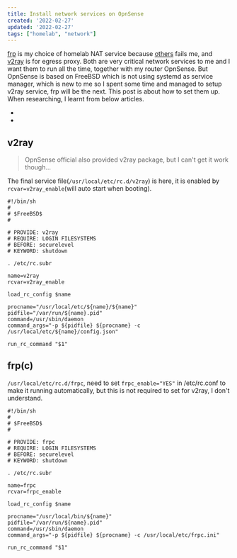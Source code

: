 ```yaml
---
title: Install network services on OpnSense
created: '2022-02-27'
updated: '2022-02-27'
tags: ["homelab", "network"]
---
```


[frp] is my choice of homelab NAT service because [others] fails me, and [v2ray] is for egress proxy. Both are very critical network services to me and I want them to run all the time, together with my router OpnSense. But OpnSense is based on FreeBSD which is not using systemd as service manager, which is new to me so I spent some time and managed to setup v2ray service, frp will be the next. This post is about how to set them up. When researching, I learnt from below articles.

- [](https://docs.freebsd.org/en/articles/rc-scripting/)
- [](https://jacquesheunis.com/post/freebsd-service-config/)

## v2ray

> OpnSense official also provided v2ray package, but I can't get it work though...

The final service file(`/usr/local/etc/rc.d/v2ray`) is here, it is enabled by `rcvar=v2ray_enable`(will auto start when booting).

```shell
#!/bin/sh
#
# $FreeBSD$
#

# PROVIDE: v2ray
# REQUIRE: LOGIN FILESYSTEMS
# BEFORE: securelevel
# KEYWORD: shutdown

. /etc/rc.subr

name=v2ray
rcvar=v2ray_enable

load_rc_config $name

procname="/usr/local/etc/${name}/${name}"
pidfile="/var/run/${name}.pid"
command=/usr/sbin/daemon
command_args="-p ${pidfile} ${procname} -c /usr/local/etc/${name}/config.json"

run_rc_command "$1"
```

## frp(c)

`/usr/local/etc/rc.d/frpc`, need to set `frpc_enable="YES"` in /etc/rc.conf to make it running automatically, but this is not required to set for v2ray, I don't understand.

```shell
#!/bin/sh
#
# $FreeBSD$
#

# PROVIDE: frpc
# REQUIRE: LOGIN FILESYSTEMS
# BEFORE: securelevel
# KEYWORD: shutdown

. /etc/rc.subr

name=frpc
rcvar=frpc_enable

load_rc_config $name

procname="/usr/local/bin/${name}"
pidfile="/var/run/${name}.pid"
command=/usr/sbin/daemon
command_args="-p ${pidfile} ${procname} -c /usr/local/etc/frpc.ini"

run_rc_command "$1"
```

[frp]: https://github.com/fatedier/frp
[others]: /blog/homelab-nat-in-china
[v2ray]: https://github.com/v2fly/v2ray-core
